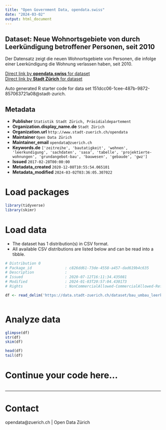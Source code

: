 ```yaml
---
title: "Open Government Data, opendata.swiss"
date: "2024-03-02"
output: html_document
---
```


## Dataset: Neue Wohnortsgebiete von durch Leerkündigung betroffener Personen, seit 2010


Der Datensatz zeigt die neuen Wohnortsgebiete von Personen, die infolge einer Leerkündigung die Wohnung verlassen haben, seit 2010.


[Direct link by **opendata.swiss** for dataset](https://opendata.swiss/de/dataset/neue-wohnortsgebiete-von-durch-leerkundigung-betroffener-personen-seit-2010)<br>
[Direct link by **Stadt Zürich** for dataset](https://data.stadt-zuerich.ch/dataset/bau_umbau_leerkuendigung_wohnortsgebiete_ag_personen_od5052)

Auto generated R starter code for data set 151dcc06-1cee-487b-9872-857063721a08@stadt-zurich.

## Metadata

- **Publisher** `Statistik Stadt Zürich, Präsidialdepartement`
- **Organization.display_name.de** `Stadt Zürich`
- **Organization.url** `http://www.stadt-zuerich.ch/opendata`
- **Maintainer** `Open Data Zürich`
- **Maintainer_email** `opendata@zuerich.ch`
- **Keywords.de** `['zeitreihe', 'bautatigkeit', 'wohnen', 'leerkundigung', 'sachdaten', 'sasa', 'tabelle', 'projektierte-wohnungen', 'grundangebot-bau', 'bauwesen', 'gebaude', 'gwz']`
- **Issued** `2017-02-28T00:00:00`
- **Metadata_created** `2020-12-08T10:55:54.065101`
- **Metadata_modified** `2024-03-02T03:36:05.307022`


# Load packages

```r

library(tidyverse)
library(skimr)

```

# Load data

-   The dataset has 1 distribution(s) in CSV format.
-   All available CSV distributions are listed below and can be read into a tibble.

```r

# Distribution 0
# Package_id               : c826dd61-73de-4558-a457-dad619b4c635
# Description              : 
# Issued                   : 2020-07-12T16:11:34.435081
# Modified                 : 2024-01-03T20:57:04.430173
# Rights                   : NonCommercialAllowed-CommercialAllowed-ReferenceNotRequired

df <- read_delim('https://data.stadt-zuerich.ch/dataset/bau_umbau_leerkuendigung_wohnortsgebiete_ag_personen_od5052/download/BAU505OD5052.csv')



```

# Analyze data

```r

glimpse(df)
str(df)
skim(df)

head(df)
tail(df)

```

# Continue your code here...

```r

```

------------------------------------------------------------------------

# Contact

opendata@zuerich.ch | Open Data Zürich
